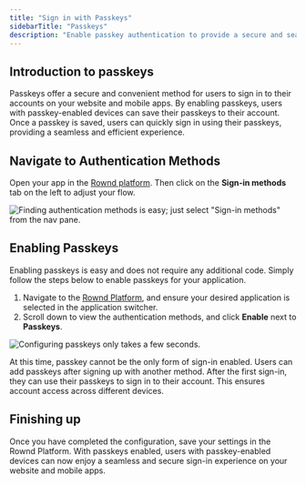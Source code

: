 ```yaml
---
title: "Sign in with Passkeys"
sidebarTitle: "Passkeys"
description: "Enable passkey authentication to provide a secure and seamless sign-in experience for users with passkey-enabled devices."
---
```

## Introduction to passkeys

Passkeys offer a secure and convenient method for users to sign in to their accounts on your website and mobile apps. By enabling passkeys, users with passkey-enabled devices can save their passkeys to their account. Once a passkey is saved, users can quickly sign in using their passkeys, providing a seamless and efficient experience.

## Navigate to Authentication Methods
Open your app in the [Rownd platform](https://app.rownd.io/applications). Then click on the **Sign-in methods** tab on the left to adjust your flow.

![Finding authentication methods is easy; just select "Sign-in methods" from the nav pane.](/images/sign-in-methods-1.png)

## Enabling Passkeys
Enabling passkeys is easy and does not require any additional code. Simply follow the steps below to enable passkeys for your application.

1. Navigate to the [Rownd Platform](https://app.rownd.io), and ensure your desired application is selected in the application switcher.
2. Scroll down to view the authentication methods, and click **Enable** next to **Passkeys**.

![Configuring passkeys only takes a few seconds.](/images/passkey-config.png)

  <Info>
    At this time, passkey cannot be the only form of sign-in enabled. Users can add passkeys after signing up with another method. After the first sign-in, they can use their passkeys to sign in to their account. This ensures account access across different devices.
  </Info>

  ## Finishing up

Once you have completed the configuration, save your settings in the Rownd Platform. With passkeys enabled, users with passkey-enabled devices can now enjoy a seamless and secure sign-in experience on your website and mobile apps.

